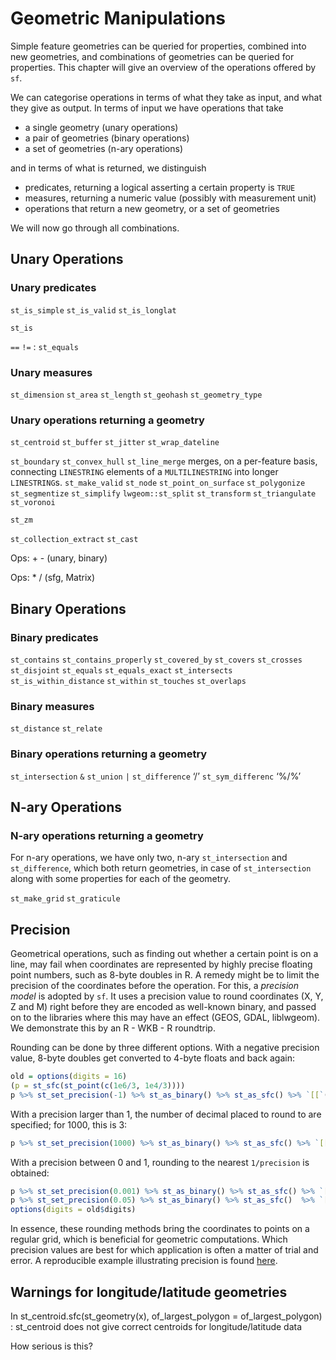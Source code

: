 # Geometric Manipulations {#geommanip}

Simple feature geometries can be queried for properties, combined
into new geometries, and combinations of geometries can be queried
for properties. This chapter will give an overview of the operations
offered by `sf`.

We can categorise operations in terms of what they take as input,
and what they give as output. In terms of input we have operations
that take

* a single geometry (unary operations)
* a pair of geometries (binary operations)
* a set of geometries (n-ary operations)

and in terms of what is returned, we distinguish

* predicates, returning a logical asserting a certain property is `TRUE`
* measures, returning a numeric value (possibly with measurement unit)
* operations that return a new geometry, or a set of geometries

We will now go through all combinations.

## Unary Operations 

### Unary predicates

`st_is_simple`
`st_is_valid`
`st_is_longlat` 

`st_is` 

`==` `!=` : `st_equals`

### Unary measures
`st_dimension` 
`st_area` 
`st_length` 
`st_geohash`
`st_geometry_type`

### Unary operations returning a geometry

`st_centroid`
`st_buffer`
`st_jitter` 
`st_wrap_dateline`

`st_boundary`
`st_convex_hull`
`st_line_merge` merges, on a per-feature basis, connecting `LINESTRING` elements of a `MULTILINESTRING` into longer `LINESTRING`s.
`st_make_valid`
`st_node`
`st_point_on_surface`
`st_polygonize`
`st_segmentize`
`st_simplify`
`lwgeom::st_split`
`st_transform`
`st_triangulate`
`st_voronoi`

`st_zm`

`st_collection_extract`
`st_cast`

Ops: + - (unary, binary)

Ops: * / (sfg, Matrix)

## Binary Operations 

### Binary predicates

`st_contains`
`st_contains_properly`
`st_covered_by`
`st_covers`
`st_crosses` `st_disjoint` `st_equals` `st_equals_exact` `st_intersects`
`st_is_within_distance` `st_within` `st_touches` `st_overlaps`

### Binary measures

`st_distance`
`st_relate`

### Binary operations returning a geometry

`st_intersection`  `&`
`st_union`  `|`
`st_difference`  '/'
`st_sym_differenc`  '%/%'

## N-ary Operations 

### N-ary operations returning a geometry

For n-ary operations, we have only two, n-ary `st_intersection` and `st_difference`,
which both return geometries, in case of `st_intersection` along with some properties
for each of the geometry.

`st_make_grid`
`st_graticule`

## Precision {#precision}

Geometrical operations, such as finding out whether a certain
point is on a line, may fail when coordinates are represented by
highly precise floating point numbers, such as 8-byte doubles in
R. A remedy might be to limit the precision of the coordinates
before the operation.  For this, a _precision model_ is adopted by
`sf`. It uses a precision value to round coordinates (X, Y, Z and M)
right before they are encoded as well-known binary, and passed on to
the libraries where this may have an effect (GEOS, GDAL, liblwgeom).
We demonstrate this by an R - WKB - R roundtrip.

Rounding can be done by three different options. With a negative
precision value, 8-byte doubles get converted to 4-byte floats and
back again:
```r
old = options(digits = 16)
(p = st_sfc(st_point(c(1e6/3, 1e4/3))))
p %>% st_set_precision(-1) %>% st_as_binary() %>% st_as_sfc() %>% `[[`(1)
```
With a precision larger than 1, the number of decimal placed to round
to are specified; for 1000, this is 3:
```r
p %>% st_set_precision(1000) %>% st_as_binary() %>% st_as_sfc() %>% `[[`(1)
```
With a precision between 0 and 1, rounding to the nearest `1/precision`
is obtained:
```r
p %>% st_set_precision(0.001) %>% st_as_binary() %>% st_as_sfc() %>% `[[`(1) # nearest 1000
p %>% st_set_precision(0.05) %>% st_as_binary() %>% st_as_sfc()  %>% `[[`(1) # nearest 20
options(digits = old$digits)
```

In essence, these rounding methods bring the coordinates to
points on a regular grid, which is beneficial for geometric
computations.  Which precision values are best for which
application is often a matter of trial and error. A
reproducible example illustrating precision is found
[here](https://github.com/r-spatial/sf/issues/275).

## Warnings for longitude/latitude geometries

In st_centroid.sfc(st_geometry(x), of_largest_polygon = of_largest_polygon) :
  st_centroid does not give correct centroids for longitude/latitude data

How serious is this?
